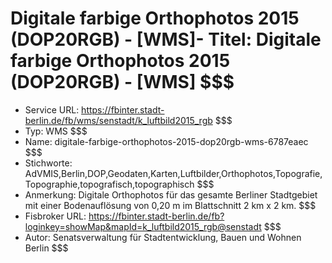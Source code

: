# Digitale farbige Orthophotos 2015 (DOP20RGB) - [WMS]- Titel: Digitale farbige Orthophotos 2015 (DOP20RGB) - [WMS] $$$
- Service URL: https://fbinter.stadt-berlin.de/fb/wms/senstadt/k_luftbild2015_rgb $$$
- Typ: WMS $$$
- Name: digitale-farbige-orthophotos-2015-dop20rgb-wms-6787eaec $$$
- Stichworte: AdVMIS,Berlin,DOP,Geodaten,Karten,Luftbilder,Orthophotos,Topografie,Topographie,topografisch,topographisch $$$
- Anmerkung: Digitale Orthophotos für das gesamte Berliner Stadtgebiet mit einer Bodenauflösung von 0,20 m im Blattschnitt 2 km x 2 km. $$$
- Fisbroker URL: https://fbinter.stadt-berlin.de/fb?loginkey=showMap&mapId=k_luftbild2015_rgb@senstadt $$$
- Autor: Senatsverwaltung für Stadtentwicklung, Bauen und Wohnen Berlin $$$
